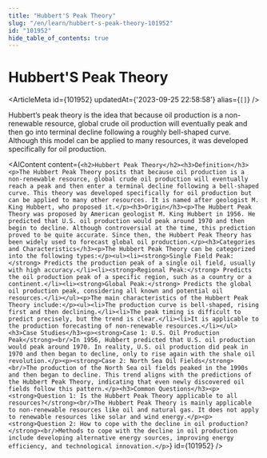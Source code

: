 ```yaml
---
title: "Hubbert'S Peak Theory"
slug: "/en/learn/hubbert-s-peak-theory-101952"
id: "101952"
hide_table_of_contents: true
---
```



# Hubbert'S Peak Theory

<ArticleMeta id={101952} updatedAt={'2023-09-25 22:58:58'} alias={`[]`} />
<div className='border-solid border-b border-t-0 my-4 border-[var(--ifm-color-gray-300)]' />

Hubbert’s peak theory is the idea that because oil production is a non-renewable resource, global crude oil production will eventually peak and then go into terminal decline following a roughly bell-shaped curve. Although this model can be applied to many resources, it was developed specifically for oil production.

<AIContent content={`<h2>Hubbert Peak Theory</h2><h3>Definition</h3><p>The Hubbert Peak Theory posits that because oil production is a non-renewable resource, global crude oil production will eventually reach a peak and then enter a terminal decline following a bell-shaped curve. This theory was developed specifically for oil production but can be applied to many other resources. It is named after geologist M. King Hubbert, who proposed it.</p><h3>Origin</h3><p>The Hubbert Peak Theory was proposed by American geologist M. King Hubbert in 1956. He predicted that U.S. oil production would peak around 1970 and then begin to decline. Although controversial at the time, this prediction proved to be quite accurate. Since then, the Hubbert Peak Theory has been widely used to forecast global oil production.</p><h3>Categories and Characteristics</h3><p>The Hubbert Peak Theory can be categorized into the following types:</p><ul><li><strong>Single Field Peak:</strong> Predicts the production peak of a single oil field, usually with high accuracy.</li><li><strong>Regional Peak:</strong> Predicts the oil production peak of a specific region, such as a country or a continent.</li><li><strong>Global Peak:</strong> Predicts the global oil production peak, considering all known and potential oil resources.</li></ul><p>The main characteristics of the Hubbert Peak Theory include:</p><ul><li>The production curve is bell-shaped, rising first and then declining.</li><li>The peak timing is difficult to predict precisely, but the trend is clear.</li><li>It is applicable to the production forecasting of non-renewable resources.</li></ul><h3>Case Studies</h3><p><strong>Case 1: U.S. Oil Production Peak</strong><br/>In 1956, Hubbert predicted that U.S. oil production would peak around 1970. In reality, U.S. oil production did peak in 1970 and then began to decline, only to rise again with the shale oil revolution.</p><p><strong>Case 2: North Sea Oil Fields</strong><br/>The production of the North Sea oil fields peaked in the 1990s and then began to decline. This trend aligns with the predictions of the Hubbert Peak Theory, indicating that even newly discovered oil fields follow this pattern.</p><h3>Common Questions</h3><p><strong>Question 1: Is the Hubbert Peak Theory applicable to all resources?</strong><br/>The Hubbert Peak Theory is mainly applicable to non-renewable resources like oil and natural gas. It does not apply to renewable resources like solar and wind energy.</p><p><strong>Question 2: How to cope with the decline in oil production?</strong><br/>Methods to cope with the decline in oil production include developing alternative energy sources, improving energy efficiency, and technological innovation.</p>`} id={101952} />
